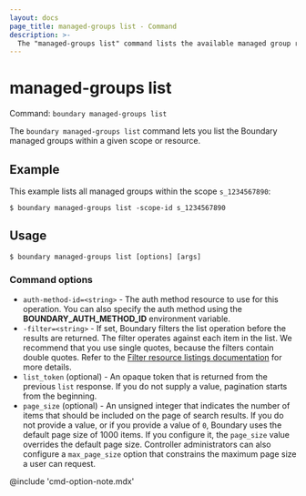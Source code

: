 ```yaml
---
layout: docs
page_title: managed-groups list - Command
description: >-
  The "managed-groups list" command lists the available managed group resources within a given scope or resource.
---
```


# managed-groups list

Command: `boundary managed-groups list`

The `boundary managed-groups list` command lets you list the Boundary managed groups within a given scope or resource.

## Example

This example lists all managed groups within the scope `s_1234567890`:

```shell-session
$ boundary managed-groups list -scope-id s_1234567890
```

## Usage

<CodeBlockConfig hideClipboard>

```shell-session
$ boundary managed-groups list [options] [args]
```

</CodeBlockConfig>

### Command options

- `auth-method-id=<string>` - The auth method resource to use for this operation.
You can also specify the auth method using the **BOUNDARY_AUTH_METHOD_ID** environment variable.
- `-filter=<string>` - If set, Boundary filters the list operation before the results are returned.
The filter operates against each item in the list.
We recommend that you use single quotes, because the filters contain double quotes.
Refer to the [Filter resource listings documentation](/boundary/docs/concepts/filtering/resource-listing) for more details.
- `list_token` (optional) - An opaque token that is returned from the previous `list` response.
If you do not supply a value, pagination starts from the beginning.
- `page_size` (optional) - An unsigned integer that indicates the number of items that should be included on the page of search results.
If you do not provide a value, or if you provide a value of `0`, Boundary uses the default page size of 1000 items.
If you configure it, the `page_size` value overrides the default page size.
Controller administrators can also configure a `max_page_size` option that constrains the maximum page size a user can request.

@include 'cmd-option-note.mdx'